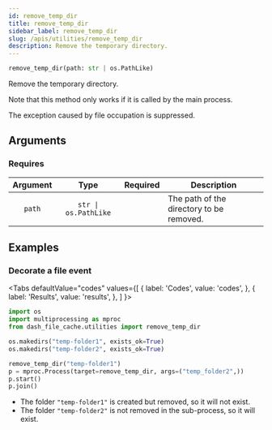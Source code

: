 ```yaml
---
id: remove_temp_dir
title: remove_temp_dir
sidebar_label: remove_temp_dir
slug: /apis/utilities/remove_temp_dir
description: Remove the temporary directory.
---
```





<APITopBar type="func" isPrivate={true} source="utilities.py#L76" />

```python
remove_temp_dir(path: str | os.PathLike)
```

Remove the temporary directory.

Note that this method only works if it is called by the main process.

The exception caused by file occupation is suppressed.

## Arguments

### Requires

| Argument |         Type         |             Required              | <center>Description</center>             |
| :------: | :------------------: | :-------------------------------: | ---------------------------------------- |
|  `path`  | `str \| os.PathLike` | <InlineIcon icon={vsiCheckIcon}/> | The path of the directory to be removed. |

## Examples

### <IconObjType type="term"/> Decorate a file event

<Tabs
  defaultValue="codes"
  values={[
    { label: 'Codes', value: 'codes', },
    { label: 'Results', value: 'results', },
  ]
}>

<TabItem value="codes">

```python
import os
import multiprocessing as mproc
from dash_file_cache.utilities import remove_temp_dir

os.makedirs("temp-folder1", exists_ok=True)
os.makedirs("temp-folder2", exists_ok=True)

remove_temp_dir("temp-folder1")
p = mproc.Process(target=remove_temp_dir, args=("temp_folder2",))
p.start()
p.join()
```

</TabItem>

<TabItem value="results">

- The folder `"temp-folder1"` is created but removed, so it will not exist.
- The folder `"temp-folder2"` is not removed in the sub-process, so it will exist.

</TabItem>

</Tabs>
